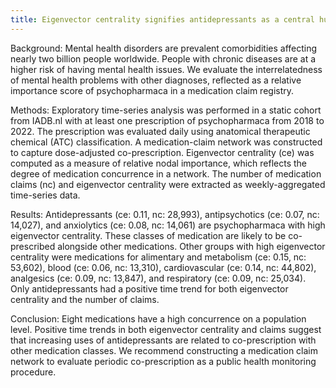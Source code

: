```yaml
---
title: Eigenvector centrality signifies antidepressants as a central hub of the co-medication network
---
```


Background: Mental health disorders are prevalent comorbidities affecting nearly two billion people worldwide. People with chronic diseases are at a higher risk of having mental health issues. We evaluate the interrelatedness of mental health problems with other diagnoses, reflected as a relative importance score of psychopharmaca in a medication claim registry.

Methods: Exploratory time-series analysis was performed in a static cohort from IADB.nl with at least one prescription of psychopharmaca from 2018 to 2022. The prescription was evaluated daily using anatomical therapeutic chemical (ATC) classification. A medication-claim network was constructed to capture dose-adjusted co-prescription. Eigenvector centrality (ce) was computed as a measure of relative nodal importance, which reflects the degree of medication concurrence in a network. The number of medication claims (nc) and eigenvector centrality were extracted as weekly-aggregated time-series data.

Results: Antidepressants (ce: 0.11, nc: 28,993), antipsychotics (ce: 0.07, nc: 14,027), and anxiolytics (ce: 0.08, nc: 14,061) are psychopharmaca with high eigenvector centrality. These classes of medication are likely to be co-prescribed alongside other medications. Other groups with high eigenvector centrality were medications for alimentary and metabolism (ce: 0.15, nc: 53,602), blood (ce: 0.06, nc: 13,310), cardiovascular (ce: 0.14, nc: 44,802), analgesics (ce: 0.09, nc: 13,847), and respiratory (ce: 0.09, nc: 25,034). Only antidepressants had a positive time trend for both eigenvector centrality and the number of claims.

Conclusion: Eight medications have a high concurrence on a population level. Positive time trends in both eigenvector centrality and claims suggest that increasing uses of antidepressants are related to co-prescription with other medication classes. We recommend constructing a medication claim network to evaluate periodic co-prescription as a public health monitoring procedure.
